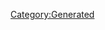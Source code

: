 {{Texts/Bank/BankData
}}

{{Texts/Bank/BankValue:
 | Key=saka_error0000
 | Value=エラーが発生しました。
}}
                    
{{Texts/Bank/BankValue:
 | Key=saka_error0001
 | Value=エラーが発生しました。<br/>しばらくしてから、もう一度お試しください。
}}
                    
{{Texts/Bank/BankValue:
 | Key=saka_error0002
 | Value=通信エラーが発生しました。<br/>インターネットへの接続や電波の状況を確認してください。
}}
                    
{{Texts/Bank/BankValue:
 | Key=saka_error0003
 | Value=通信エラーが発生しました。<br/>インターネットへの接続や電波の状況を確認して、<br/>もう一度お試しください。<br/>キャンセルした場合はタイトル画面に戻ります。
}}
                    
{{Texts/Bank/BankValue:
 | Key=saka_error0004
 | Value=ファイルがみつかりません。
}}
                    
{{Texts/Bank/BankValue:
 | Key=saka_error0005
 | Value=該当するお知らせがみつかりません。
}}
                    
{{Texts/Bank/BankValue:
 | Key=saka_error0006
 | Value=現在、購入いただくことはできません。
}}
                    
{{Texts/Bank/BankValue:
 | Key=saka_error0007
 | Value=これ以上購入できません。
}}
                    
{{Texts/Bank/BankValue:
 | Key=saka_error0008
 | Value=購入に失敗しました。
}}
                    
{{Texts/Bank/BankValue:
 | Key=saka_error0009
 | Value=このコードはすでに利用されています。
}}
                    
{{Texts/Bank/BankValue:
 | Key=saka_error0010
 | Value=このコードは利用できません。
}}
                    
{{Texts/Bank/BankValue:
 | Key=saka_error0011
 | Value=エラーが発生しました。<br/>アプリを再起動してください。
}}
                    
{{Texts/Bank/BankValue:
 | Key=saka_error0012
 | Value=使用できない言葉が含まれています。
}}
                    
{{Texts/Bank/BankValue:
 | Key=saka_error0013
 | Value=プレイヤーが見つかりませんでした。
}}
                    
{{Texts/Bank/BankValue:
 | Key=saka_error0014
 | Value=すでに受け取っています。
}}
                    
{{Texts/Bank/BankValue:
 | Key=saka_error0015
 | Value=受け取れませんでした。
}}
                    
{{Texts/Bank/BankValue:
 | Key=saka_error0016
 | Value=フレンドが見つかりませんでした。
}}
                    
{{Texts/Bank/BankValue:
 | Key=saka_error0017
 | Value=ブロックリストに登録されているためフレンド申請が拒否されました。
}}
                    
{{Texts/Bank/BankValue:
 | Key=saka_error0018
 | Value=フレンド申請ができませんでした。
}}
                    
{{Texts/Bank/BankValue:
 | Key=saka_error0019
 | Value=フレンドを拒否しているプレイヤーです。
}}
                    
{{Texts/Bank/BankValue:
 | Key=saka_error0020
 | Value=すでにフレンド申請をしています。
}}
                    
{{Texts/Bank/BankValue:
 | Key=saka_error0021
 | Value=相手のフレンド数が上限に達しています。
}}
                    
{{Texts/Bank/BankValue:
 | Key=saka_error0022
 | Value=フレンド数が上限に達しています。
}}
                    
{{Texts/Bank/BankValue:
 | Key=saka_error0023
 | Value=招待コードは利用できません。
}}
                    
{{Texts/Bank/BankValue:
 | Key=saka_error0024
 | Value=自分の招待コードは利用できません。
}}
                    
{{Texts/Bank/BankValue:
 | Key=saka_error0025
 | Value=すでに招待コードを利用しています。
}}
                    
{{Texts/Bank/BankValue:
 | Key=saka_error0026
 | Value=この招待コードは利用できません。
}}
                    
{{Texts/Bank/BankValue:
 | Key=saka_error0027
 | Value=このプレイヤーの招待コードは利用できません。
}}
                    
{{Texts/Bank/BankValue:
 | Key=saka_error0028
 | Value=メッセージがみつかりません。
}}
                    
{{Texts/Bank/BankValue:
 | Key=saka_error0029
 | Value=Facebook連携できません。
}}
                    
{{Texts/Bank/BankValue:
 | Key=saka_error0030
 | Value=Facebook連携の手続きに失敗しました。
}}
                    
{{Texts/Bank/BankValue:
 | Key=saka_error0031
 | Value=すでに終了したランキングです。
}}
                    
{{Texts/Bank/BankValue:
 | Key=saka_error0032
 | Value=ランキングがみつかりません。
}}
                    
{{Texts/Bank/BankValue:
 | Key=saka_error0033
 | Value=ランキングは開始されていません。
}}
                    
{{Texts/Bank/BankValue:
 | Key=saka_error0034
 | Value=現在集計中です。
}}
                    
{{Texts/Bank/BankValue:
 | Key=saka_error0035
 | Value=ランキングに参加していないか、ランキングの圏外です。
}}
                    
{{Texts/Bank/BankValue:
 | Key=saka_error0036
 | Value=ランキングが開催されていません。
}}
                    
{{Texts/Bank/BankValue:
 | Key=saka_error0037
 | Value=期間外のため受け取れませんでした。
}}
                    
{{Texts/Bank/BankValue:
 | Key=saka_error0038
 | Value=集計中です。
}}
                    
{{Texts/Bank/BankValue:
 | Key=saka_error0039
 | Value=この引き継ぎコードは利用できません。
}}
                    
{{Texts/Bank/BankValue:
 | Key=saka_error0040
 | Value=購入の手続きに失敗しました。
}}
                    
{{Texts/Bank/BankValue:
 | Key=saka_error0041
 | Value=購入に失敗しました。設定を確認してからもう一度お試しください。
}}
                    
{{Texts/Bank/BankValue:
 | Key=saka_error0042
 | Value=エラーが発生しました。ゲームを再起動してください。
}}
                    
{{Texts/Bank/BankValue:
 | Key=saka_error0043
 | Value=購入の情報が無効です。
}}
                    
{{Texts/Bank/BankValue:
 | Key=saka_error0044
 | Value=未定義
}}
                    
{{Texts/Bank/BankValue:
 | Key=saka_error0045
 | Value=購入できません。
}}
                    
{{Texts/Bank/BankValue:
 | Key=saka_error0046
 | Value=購入がキャンセルされました。
}}
                    
{{Texts/Bank/BankValue:
 | Key=saka_error0047
 | Value=プッシュ通知が利用できません。
}}
                    
{{Texts/Bank/BankValue:
 | Key=saka_error0048
 | Value=プッシュ通知が利用できません。<br/>プッシュ通知の設定を確認してから、もう一度お試しください。
}}
                    
{{Texts/Bank/BankValue:
 | Key=saka_error0049
 | Value=不正な入力です。
}}
                    
{{Texts/Bank/BankValue:
 | Key=saka_error0050
 | Value=新しいバージョンのアプリがストアで配信されています。<br/>アプリを更新するためにストアを開きます。
}}
                    
{{Texts/Bank/BankValue:
 | Key=saka_error0051
 | Value=すでにゲームの情報が存在します。
}}
                    
{{Texts/Bank/BankValue:
 | Key=saka_error0052
 | Value=引き継ぎが制限されています。
}}
                    
{{Texts/Bank/BankValue:
 | Key=saka_error0053
 | Value=ロックされています。しばらくしてから、もう一度お試しください。
}}
                    
{{Texts/Bank/BankValue:
 | Key=saka_error0054
 | Value=スレッドがみつかりません。
}}
                    
{{Texts/Bank/BankValue:
 | Key=saka_error0055
 | Value=コメントがみつかりません。
}}
                    
{{Texts/Bank/BankValue:
 | Key=saka_error0056
 | Value=権限がありません。
}}
                    
{{Texts/Bank/BankValue:
 | Key=saka_error0057
 | Value=これ以上投稿できません。
}}
                    
{{Texts/Bank/BankValue:
 | Key=saka_error0058
 | Value=現在、メンテナンス中です。
}}
                    
{{Texts/Bank/BankValue:
 | Key=saka_error0059
 | Value=現在このアカウントでは、<br/>ログインできません。<br/>お心当たりがない場合は<br/>お問い合わせまでお願いいたします。
}}
                    
{{Texts/Bank/BankValue:
 | Key=saka_error0060
 | Value=現在、このアカウントではご利用いただくことができません。
}}
                    
{{Texts/Bank/BankValue:
 | Key=saka_error0061
 | Value=受け取り可能なランキング報酬がありません。
}}
                    
{{Texts/Bank/BankValue:
 | Key=saka_error0062
 | Value=これ以上利用できません。
}}
                    
{{Texts/Bank/BankValue:
 | Key=saka_error0063
 | Value=購入できませんでした。
}}
                    
{{Texts/Bank/BankValue:
 | Key=saka_error0064
 | Value=購入が停止されています。
}}
                    
{{Texts/Bank/BankValue:
 | Key=saka_error0065
 | Value=誕生日を登録してください。
}}
                    
{{Texts/Bank/BankValue:
 | Key=saka_error0066
 | Value=ギルドに所属していない
}}
                    
{{Texts/Bank/BankValue:
 | Key=saka_error0067
 | Value=指定されたIDのギルドが存在しない
}}
                    
{{Texts/Bank/BankValue:
 | Key=saka_error0068
 | Value=ギルドメンバーが上限数に達しています。
}}
                    
{{Texts/Bank/BankValue:
 | Key=saka_error0069
 | Value=ご利用いただけません。
}}
                    
{{Texts/Bank/BankValue:
 | Key=saka_error0070
 | Value=サービス対象外の地域からのアクセスのためご利用いただけません。
}}
                    
{{Texts/Bank/BankValue:
 | Key=saka_error0071
 | Value=エラーが発生しました。
}}
                    
{{Texts/Bank/BankValue:
 | Key=saka_error0072
 | Value=エラーが発生しました。
}}
                    
{{Texts/Bank/BankValue:
 | Key=saka_error0073
 | Value=エラーが発生しました。
}}
                    
{{Texts/Bank/BankValue:
 | Key=saka_error0074
 | Value=エラーが発生しました。
}}
                    
{{Texts/Bank/BankValue:
 | Key=saka_error0075
 | Value=エラーが発生しました。
}}
                    
{{Texts/Bank/BankValue:
 | Key=saka_error0076
 | Value=エラーが発生しました。
}}
                    
{{Texts/Bank/BankValue:
 | Key=saka_error0077
 | Value=エラーが発生しました。
}}
                    
{{Texts/Bank/BankValue:
 | Key=saka_error0078
 | Value=エラーが発生しました。
}}
                    
{{Texts/Bank/BankValue:
 | Key=saka_error0079
 | Value=エラーが発生しました。
}}
                    
{{Texts/Bank/BankValue:
 | Key=saka_error0080
 | Value=エラーが発生しました。
}}
                    
{{Texts/Bank/BankValue:
 | Key=saka_error0081
 | Value=エラーが発生しました。
}}
                    
{{Texts/Bank/BankValue:
 | Key=saka_error0082
 | Value=これ以上ステップアップガチャをすることができません。
}}
                    
{{Texts/Bank/BankValue:
 | Key=saka_error0083
 | Value=Twitter連携の手続きに失敗しました。
}}
                    
{{Texts/Bank/BankValue:
 | Key=saka_error0084
 | Value=Twitter連携できません。
}}
                    
{{Texts/Bank/BankValue:
 | Key=saka_error0085
 | Value=LINE連携できません。
}}
                    
{{Texts/Bank/BankValue:
 | Key=saka_error0086
 | Value=LINE連携の手続きに失敗しました。
}}
                    
{{Texts/Bank/BankValue:
 | Key=saka_error0087
 | Value=LINE連携の手続きに失敗しました。
}}
                    
{{Texts/Bank/BankValue:
 | Key=saka_error0088
 | Value=イベントランキングBAN（仮）
}}
                    
{{Texts/Bank/BankValue:
 | Key=saka_error0089
 | Value=ゲストプレイヤーが存在しないか、終了フラグが設定されていないレイドボスが存在するため次のマルチバトルを開始できない状態です。
}}
                    
{{Texts/Bank/BankValue:
 | Key=saka_error0090
 | Value=%sとはすでに遭遇しています。
}}
                    
{{Texts/Bank/BankValue:
 | Key=saka_error0091
 | Value=%sと遭遇することはできまtせんでした。
}}
                    
{{Texts/Bank/BankValue:
 | Key=saka_error0092
 | Value=%sと遭遇可能な期間を過ぎています。
}}
                    
{{Texts/Bank/BankValue:
 | Key=saka_error0093
 | Value=%sの%sが低すぎます。
}}
                    
{{Texts/Bank/BankValue:
 | Key=saka_error0094
 | Value=プレイヤーのキャンセル、Google側サーバーの問題、Google APIの設定ミスなどによりサインインに失敗した
}}
                    
{{Texts/Bank/BankValue:
 | Key=saka_error0095
 | Value=GameCenterアカウント情報の検証でエラーが発生した
}}
                    
{{Texts/Bank/BankValue:
 | Key=saka_error0096
 | Value=他のGameCenterアカウントで連携済み
}}
                    
{{Texts/Bank/BankValue:
 | Key=saka_error0097
 | Value=GameCenterアカウントが現在のプレイヤー以外のプレイヤーと紐付いている
}}
                    
{{Texts/Bank/BankValue:
 | Key=saka_error0098
 | Value=端末のGameCenter機能が無効化されている
}}
                    
{{Texts/Bank/BankValue:
 | Key=saka_error0099
 | Value=GameCenter機能でシステムエラーが発生した
}}
                    
{{Texts/Bank/BankValue:
 | Key=saka_error0100
 | Value=プレイヤーがGameCenter連携をしていない
}}
                    
{{Texts/Bank/BankValue:
 | Key=saka_error0101
 | Value=JWT ID Tokenのverifyに失敗した
}}
                    
{{Texts/Bank/BankValue:
 | Key=saka_error0102
 | Value=チケット数が不足している
}}
                    
{{Texts/Bank/BankValue:
 | Key=saka_error0103
 | Value=該当するプレイヤーデータが存在しない
}}
                    
{{Texts/Bank/BankValue:
 | Key=saka_error0104
 | Value=GMTool上でCrow専用設定が設定されていない
}}
                    
{{Texts/Bank/BankValue:
 | Key=saka_error0105
 | Value=現在のプレイヤーに指定されたUDKEY,GDKEYと異なるUDKEY,GDKEYが紐付けられている
}}
                    
{{Texts/Bank/BankValue:
 | Key=saka_error0106
 | Value=既に他のプレイヤーに指定されたUDKEY,GDKEYが紐付けられている
}}
                    
{{Texts/Bank/BankValue:
 | Key=saka_error0107
 | Value=iOS,Androidの最低動作バージョンが設定されていない
}}
                    
{{Texts/Bank/BankValue:
 | Key=saka_error0108
 | Value=CrowのAPIサーバーからエラーが返された
}}
                    
{{Texts/Bank/BankValue:
 | Key=saka_error0109
 | Value=指定されたUDKEYが不正である
}}
                    
{{Texts/Bank/BankValue:
 | Key=saka_error0110
 | Value=指定されたGDKEYが不正である
}}
                    
{{Texts/Bank/BankValue:
 | Key=saka_error0111
 | Value=お使いのiOSはSign in with Appleに未対応です。<br/>iOS13以上にアップデートしてお試しください。
}}
                    
{{Texts/Bank/BankValue:
 | Key=saka_error0112
 | Value=Apple IDの検証でエラーが発生しました。
}}
                    
{{Texts/Bank/BankValue:
 | Key=saka_error0113
 | Value=他のApple IDで連携済みです。
}}
                    
{{Texts/Bank/BankValue:
 | Key=saka_error0114
 | Value=Apple IDが他のプレイヤーに連携されています。
}}
                    
{{Texts/Bank/BankValue:
 | Key=saka_error0115
 | Value=Sign in with Appleでシステムエラーが発生しました。
}}
                    
{{Texts/Bank/BankValue:
 | Key=saka_error0116
 | Value=Sign in with AppleによるApple IDとの連携を行っていません。
}}
                    
{{Texts/Bank/BankValue:
 | Key=saka_error0117
 | Value=指定したユニークキーの複数仮想通貨ステップアップガチャが存在しない
}}
                    
{{Texts/Bank/BankValue:
 | Key=saka_error0118
 | Value=指定した仮想通貨IDの仮想通貨が存在しない
}}
                    
{{Texts/Bank/BankValue:
 | Key=saka_error0119
 | Value=複数仮想通貨ステップアップガチャの総実行回数が上限に達している
}}
                    
{{Texts/Bank/BankValue:
 | Key=saka_error0120
 | Value=指定された仮想通貨IDがユニークで30件を超えている
}}
                    
{{Texts/Bank/BankValue:
 | Key=saka_error0121
 | Value=指定したユニークキーが30件を超えている
}}
                    
{{Texts/Bank/BankValue:
 | Key=saka_error0122
 | Value=指定したユニークキーのデイリーアチーブメントが存在しない
}}
                    
{{Texts/Bank/BankValue:
 | Key=saka_error0123
 | Value=受取回数が受取上限回数を超えるデイリーアチーブメントが指定された
}}
                    
{{Texts/Bank/BankValue:
 | Key=saka_error0124
 | Value=割り込み可能なレイドボスが存在しなかった。
}}
                    
{{Texts/Bank/BankValue:
 | Key=saka_error0125
 | Value=指定された商品IDがユニークで30件を超えている
}}
                    
{{Texts/Bank/BankValue:
 | Key=saka_error0126
 | Value=保留中の取引が発生した、支払いはまだ完了していない
}}
                    
{{Texts/Bank/BankValue:
 | Key=saka_error0127
 | Value=保留中の取引があり、支払いはまだ完了していない
}}
                    
{{Texts/Bank/BankValue:
 | Key=saka_error0128
 | Value=不正な商品ID(ID重複)が指定された
}}
                    
{{Texts/Bank/BankValue:
 | Key=update_error0000
 | Value=データは最新状態です。
}}
                    
{{Texts/Bank/BankValue:
 | Key=update_error0001
 | Value=新しいデータが見つかりました。<br/>タイトル画面に戻ります。
}}
                    
{{Texts/Bank/BankValue:
 | Key=update_error0002
 | Value=新しいダウンロードデータが見つかりました。<br/>タイトル画面に戻ります。
}}
                    
{{Texts/Bank/BankValue:
 | Key=game_popup_pause_title
 | Value=一時停止中
}}
                    
{{Texts/Bank/BankValue:
 | Key=game_popup_pause_text
 | Value=楽曲名<br/>{0}<br/><br/>難易度<br/>{1}
}}
                    
{{Texts/Bank/BankValue:
 | Key=game_popup_continue_title
 | Value=コンティニュー確認
}}
                    
{{Texts/Bank/BankValue:
 | Key=game_popup_continue_text
 | Value=歌晶石を{0}個消費することで<br/>コンティニューします。<br/><br/><color=#C8087E>歌晶石　{1}→{2}</color>
}}
                    
{{Texts/Bank/BankValue:
 | Key=game_popup_continue_text_01
 | Value=コンティニューしますか？
}}
                    
{{Texts/Bank/BankValue:
 | Key=game_popup_continue_shotage_text
 | Value=コンティニューをするには歌晶石が不足しています。<br/>歌晶石を購入しますか？
}}
                    
{{Texts/Bank/BankValue:
 | Key=game_popup_continue_story_text
 | Value=コンティニューしますか？<br/><color=#C8087E>※歌晶石は消費されません。</color>
}}
                    
{{Texts/Bank/BankValue:
 | Key=game_popup_retire_title
 | Value=リタイア確認
}}
                    
{{Texts/Bank/BankValue:
 | Key=game_popup_retire_text
 | Value=リタイアすると報酬を獲得することができません。<br/><br/>よろしいですか？
}}
                    
{{Texts/Bank/BankValue:
 | Key=game_popup_retire_text_battle
 | Value=リタイアすると報酬を獲得することができません。<br/>よろしいですか？<br/><br/><color=#8e0529>※EXバトルの場合、EXゲージがリセットされます。</color>
}}
                    
{{Texts/Bank/BankValue:
 | Key=game_popup_retire_text_godiva
 | Value=リタイアすると報酬を獲得することができません。<br/>よろしいですか？<br/><br/><color=#8e0529>※スペシャルライブの場合<br/>ライブボーナスは消失します。</color>
}}
                    
{{Texts/Bank/BankValue:
 | Key=game_popup_retire_story_text
 | Value=リタイアしますか？
}}
                    
{{Texts/Bank/BankValue:
 | Key=game_popup_skip_title
 | Value=スキップ確認
}}
                    
{{Texts/Bank/BankValue:
 | Key=game_popup_skip_story_text
 | Value=スキップしますか？
}}
                    
{{Texts/Bank/BankValue:
 | Key=game_tutorial_skip_title
 | Value=スキップ確認
}}
                    
{{Texts/Bank/BankValue:
 | Key=game_tutorial_skip_text
 | Value=ライブをスキップして<br/>次に進みますか？
}}
                    
{{Texts/Bank/BankValue:
 | Key=mlv_unlock_00
 | Value={0}の歌姫Lvを{1}にする
}}
                    
{{Texts/Bank/BankValue:
 | Key=mlv_unlock_01
 | Value={0}で<br/>{1}の歌姫熟練度を{2}にする
}}
                    
{{Texts/Bank/BankValue:
 | Key=popup_inh_title_000
 | Value=SNS連携設定
}}
                    
{{Texts/Bank/BankValue:
 | Key=popup_inh_sns_000
 | Value=各種アカウントと連携することで<br/>プレイデータの保存ができます。
}}
                    
{{Texts/Bank/BankValue:
 | Key=popup_inh_sns_001
 | Value=※アプリと連携していない場合はアプリを削除するとプレイデータが消失します。
}}
                    
{{Texts/Bank/BankValue:
 | Key=popup_inh_sns_002
 | Value=次から表示しない
}}
                    
{{Texts/Bank/BankValue:
 | Key=popup_inh_sns_003
 | Value=30日後に再表示されます。
}}
                    
{{Texts/Bank/BankValue:
 | Key=popup_inh_title_001
 | Value=パスワード入力
}}
                    
{{Texts/Bank/BankValue:
 | Key=popup_inh_pass_000
 | Value=プレイヤーIDとパスワードを入力することで、<br/>他の端末で遊んでいたプレイデータを<br/>引き継ぐことができます。
}}
                    
{{Texts/Bank/BankValue:
 | Key=popup_inh_pass_001
 | Value=パスワード
}}
                    
{{Texts/Bank/BankValue:
 | Key=popup_inh_title_002
 | Value=機種変更の手順
}}
                    
{{Texts/Bank/BankValue:
 | Key=popup_inh_title_003
 | Value=パスワード発行
}}
                    
{{Texts/Bank/BankValue:
 | Key=popup_inh_pass_002
 | Value=データ移行のパスワードを発行します。<br/>パスワードは大切に保管し、<br/>第三者に伝えたり、公開したりしないでください。<br/><br/><color=#c8087e>※パスワードの有効期間は発行から１週間となります。<br/>移行が完了したパスワードは無効となります。</color><br/>
}}
                    
{{Texts/Bank/BankValue:
 | Key=popup_inh_pass_003
 | Value=タイトル（メニュー）→引き継ぎ→データを移行するにて、<br/>下記のプレイヤーIDとパスワードを入力することで、<br/>プレイデータの引き継ぎが行えます。
}}
                    
{{Texts/Bank/BankValue:
 | Key=popup_inh_pass_004
 | Value=プレイヤーID
}}
                    
{{Texts/Bank/BankValue:
 | Key=popup_inh_title_004
 | Value=引き継ぎ完了
}}
                    
{{Texts/Bank/BankValue:
 | Key=popup_inh_pass_success
 | Value=データの引き継ぎが完了しました。<br/>タイトル画面に戻ります。
}}
                    
{{Texts/Bank/BankValue:
 | Key=popup_inh_title_005
 | Value=引き継ぎ失敗
}}
                    
{{Texts/Bank/BankValue:
 | Key=popup_inh_pass_success_no
 | Value=プレイヤーIDまたはパスワードが間違っています。
}}
                    
{{Texts/Bank/BankValue:
 | Key=popup_inh_pass_timeover
 | Value=パスワードが有効期限を過ぎたため無効となりました。
}}
                    
{{Texts/Bank/BankValue:
 | Key=popup_inh_pass_countover
 | Value=30日間内に3回以上引き継ぎを行えません。
}}
                    
{{Texts/Bank/BankValue:
 | Key=popup_inh_title_006
 | Value=プレイデータがありません
}}
                    
{{Texts/Bank/BankValue:
 | Key=popup_inh_nodata
 | Value=プレイデータがないため<br/>パスワードが発行できません。
}}
                    
{{Texts/Bank/BankValue:
 | Key=popup_inh_procedure
 | Value=引き継ぎ手順<br/><br/>データを引き継ぎする場合は、以下の手順でお願いします。<br/><br/>1、現在の端末で「データ引き継ぎ」にある<br/>　　「パスワード発行」でパスワードを発行するか、<br/>　　「SNS連携」でいずれかのSNSと連携を行ってください。<br/><br/>2、新規端末で「データ引き継ぎ」にある「データを移行する」から<br/>　　「パスワード入力」で旧端末で発行したパスワードを入力するか、<br/>　　「データを移行する」から旧端末で連携したSNSと連携を行ってください。<br/><br/><br/>◆注意事項（必読）<br/><br/>旧端末で発行されたパスワードの有効期間は1週間です。<br/>期限を過ぎたパスワードは使用できません。<br/>再度旧端末でパスワードを発行してください。<br/>パスワードは発行ボタンを押すたびに更新されます。<br/><br/>パスワードはデータを引き継ぐための大切な情報です。<br/>メモやスクリーンショットなどで必ずお控えください。<br/>また第三者へ教えたり、公開などすると<br/>データの引き継ぎができなくなる可能性があります。<br/>絶対に開示しないようご注意ください。<br/><br/>データ引き継ぎが完了すると<br/>旧端末ではプレイができなくなります。<br/><br/>データ引き継ぎを行わずにアプリを削除した場合、<br/>これまでプレイしたデータは失われます。<br/>アプリを削除する際は十分にお気をつけくださいますよう、<br/>お願いいたします。
}}
                    
{{Texts/Bank/BankValue:
 | Key=popup_inh_desc001
 | Value=プレイヤーIDを入力してください
}}
                    
{{Texts/Bank/BankValue:
 | Key=popup_inh_desc002
 | Value=パスワードを入力してください
}}
                    
{{Texts/Bank/BankValue:
 | Key=popup_twitter_title
 | Value=Twitter連携
}}
                    
{{Texts/Bank/BankValue:
 | Key=popup_facebook_title
 | Value=Facebook連携
}}
                    
{{Texts/Bank/BankValue:
 | Key=popup_line_title
 | Value=LINE連携
}}
                    
{{Texts/Bank/BankValue:
 | Key=popup_apple_title
 | Value=Apple ID連携
}}
                    
{{Texts/Bank/BankValue:
 | Key=popup_twitter_success
 | Value=Twitter連携を行いました。<br/>他の端末でプレイする場合は引き継ぎを行ってください。<br/><br/><color=#c8087e>※Twitter側から歌マクロスとの「アプリ連携」を<br/>解除した場合、歌マクロスアプリ上の表示に<br/>即座に反映されないことがあります。<br/>15分以上、待ってからご確認ください。</color>
}}
                    
{{Texts/Bank/BankValue:
 | Key=popup_facebook_success
 | Value=Facebook連携を行いました。<br/>他の端末でプレイする場合は引き継ぎを行ってください。
}}
                    
{{Texts/Bank/BankValue:
 | Key=popup_line_success
 | Value=LINE連携を行いました。<br/>他の端末でプレイする場合は引き継ぎを行ってください。
}}
                    
{{Texts/Bank/BankValue:
 | Key=popup_apple_success
 | Value=Apple ID連携を行いました。<br/>他の端末でプレイする場合は引き継ぎを行ってください。
}}
                    
{{Texts/Bank/BankValue:
 | Key=popup_twitter_success_no
 | Value=Twitterとの連携に失敗しました。
}}
                    
{{Texts/Bank/BankValue:
 | Key=popup_facebook_success_no
 | Value=Facebookとの連携に失敗しました。
}}
                    
{{Texts/Bank/BankValue:
 | Key=popup_line_success_no
 | Value=LINEとの連携に失敗しました。
}}
                    
{{Texts/Bank/BankValue:
 | Key=popup_apple_success_no
 | Value=Apple IDとの連携に失敗しました。
}}
                    
{{Texts/Bank/BankValue:
 | Key=popup_apple_cancel
 | Value=Apple IDとの連携がキャンセルされました。
}}
                    
{{Texts/Bank/BankValue:
 | Key=popup_window_inh_title
 | Value=データ引き継ぎ
}}
                    
{{Texts/Bank/BankValue:
 | Key=unlock_episode_reward
 | Value=エピソード解放 {0} 達成！
}}
                    
{{Texts/Bank/BankValue:
 | Key=popup_support_title
 | Value=サポート
}}
                    
{{Texts/Bank/BankValue:
 | Key=popup_maintenance_title
 | Value=メンテナンス
}}
                    
{{Texts/Bank/BankValue:
 | Key=popup_ban_title
 | Value=警告
}}
                    
{{Texts/Bank/BankValue:
 | Key=popup_app_update_title
 | Value=アプリアップデート
}}
                    
{{Texts/Bank/BankValue:
 | Key=popup_app_update_an
 | Value=新しいアプリバージョンがあります。<br/>Google Play ストアにて<br/>アップデートを行ってください。<br/>更新に失敗する場合は、端末を再起動してください。
}}
                    
{{Texts/Bank/BankValue:
 | Key=popup_app_update_ios
 | Value=新しいアプリバージョンがあります。<br/>App Storeにて<br/>アップデートを行ってください。<br/>更新に失敗する場合は、端末を再起動してください。
}}
                    
{{Texts/Bank/BankValue:
 | Key=cache_clear_00
 | Value=ゲームデータを削除して、データの修復を行います。<br/>ゲームがうまく起動しない場合などにお試しください。<br/>データ修復を行いますか？<br/><br/><color=#c8087e>※プレイデータは削除されません。</color>
}}
                    
{{Texts/Bank/BankValue:
 | Key=cache_clear_01
 | Value=データ修復が完了しました。
}}
                    
{{Texts/Bank/BankValue:
 | Key=cache_clear_02
 | Value=データ修復
}}
                    
{{Texts/Bank/BankValue:
 | Key=cache_clear_03
 | Value=データ修復完了
}}
                    
{{Texts/Bank/BankValue:
 | Key=cache_clear_04
 | Value=データ修復が完了しました。<br/>タイトル画面に戻ります。
}}
                    
{{Texts/Bank/BankValue:
 | Key=cache_clear_05
 | Value=データ修復後、タイトル画面で<br/>ゲームデータを再ダウンロードします。<br/><br/><color=#c8087e>※ダウンロードに時間がかかる場合がございますので、<br/>Wi-Fi環境を推奨いたします。また、ダウンロード中は<br/>ゲームをプレイしていただくことができません。<br/>※ストレージの残り容量によっては、<br/>ゲームプレイを再開できない可能性があります。</color>
}}
                    
{{Texts/Bank/BankValue:
 | Key=popup_purchase_recover_title
 | Value=購入処理の実行
}}
                    
{{Texts/Bank/BankValue:
 | Key=popup_purchase_recover
 | Value=月間パスの有効期間の自動更新、<br/>または通信の切断などで中断された購入処理があります。<br/>OK をタップして処理を完了させてください。<br/>この処理で追加の購入が発生することはありません。
}}
                    
{{Texts/Bank/BankValue:
 | Key=popup_purchase_recover_done_title
 | Value=購入処理成功
}}
                    
{{Texts/Bank/BankValue:
 | Key=popup_purchase_recover_done
 | Value=購入処理を完了させました。
}}
                    
{{Texts/Bank/BankValue:
 | Key=popup_purchase_recover_none
 | Value=中断されている購入処理は見つかりませんでした。
}}
                    
{{Texts/Bank/BankValue:
 | Key=popup_purchase_recover_fail_title
 | Value=購入処理失敗
}}
                    
{{Texts/Bank/BankValue:
 | Key=popup_purchase_recover_fail
 | Value=購入処理が失敗しました。
}}
                    
{{Texts/Bank/BankValue:
 | Key=popup_purchase_recover_manual
 | Value=通信の切断等で中断された購入処理を<br/>完了することができます。<br/>この処理で追加の購入が発生することはありません。<br/><br/>購入処理の完了を実行しますか？
}}
                    
{{Texts/Bank/BankValue:
 | Key=popup_purchase_recover_store_server_error_an
 | Value=エラーが発生しました。<br/><br/>エラーコード：88
}}
                    
{{Texts/Bank/BankValue:
 | Key=pp_mail_subject
 | Value=[歌マクロス]引き継ぎ用パスワード
}}
                    
{{Texts/Bank/BankValue:
 | Key=pp_mail_body
 | Value=プレイヤーID：{0}<br/>パスワード：{1}<br/>有効期限： {2}<br/>
}}
                    
{{Texts/Bank/BankValue:
 | Key=popup_inh_migration_desc
 | Value=プレイデータの移行方法を選んでください
}}
                    
{{Texts/Bank/BankValue:
 | Key=popup_inh_migration_title
 | Value=データ移行
}}
                    
{{Texts/Bank/BankValue:
 | Key=popup_title_amount_over
 | Value=購入上限
}}
                    
{{Texts/Bank/BankValue:
 | Key=popup_text_amount_over_15
 | Value=ご登録年齢が{0}歳以下のお客様<br/><br/>有料コンテンツのご購入は<br/>月額{1}円までとなっております。
}}
                    
{{Texts/Bank/BankValue:
 | Key=popup_text_amount_over_1617
 | Value=ご登録年齢が{0}歳以上{1}歳以下のお客様<br/><br/>有料コンテンツのご購入は<br/>月額{2}円までとなっております。
}}
                    
{{Texts/Bank/BankValue:
 | Key=profile_diva001_age
 | Value=14歳
}}
                    
{{Texts/Bank/BankValue:
 | Key=profile_diva001_birthday
 | Value=11月3日
}}
                    
{{Texts/Bank/BankValue:
 | Key=profile_diva001_birthplace
 | Value=惑星ウィンダミア
}}
                    
{{Texts/Bank/BankValue:
 | Key=profile_diva001_favorite
 | Value=歌うこと、リンゴ
}}
                    
{{Texts/Bank/BankValue:
 | Key=profile_diva001_description
 | Value=戦術音楽ユニット「ワルキューレ」に憧れて故郷を飛び出してきた女の子。天真爛漫な性格で歌が大好き、しかしダンスは苦手。気持ちが昂ると頭の「ルン」が光り輝く。独特の訛りで話し、「ごりごり」が口癖。
}}
                    
{{Texts/Bank/BankValue:
 | Key=profile_diva002_age
 | Value=？歳
}}
                    
{{Texts/Bank/BankValue:
 | Key=profile_diva002_birthday
 | Value=8月17日
}}
                    
{{Texts/Bank/BankValue:
 | Key=profile_diva002_birthplace
 | Value=不明
}}
                    
{{Texts/Bank/BankValue:
 | Key=profile_diva002_favorite
 | Value=銀河中に歌を響かせること
}}
                    
{{Texts/Bank/BankValue:
 | Key=profile_diva002_description
 | Value=戦術音楽ユニット「ワルキューレ」のエースボーカル。素性や経歴の一切が謎に包まれているミステリアスな存在。歌に対して強いこだわりを見せ、どのような危機に襲われても決して歌うことを諦めない。
}}
                    
{{Texts/Bank/BankValue:
 | Key=profile_diva003_age
 | Value=22歳
}}
                    
{{Texts/Bank/BankValue:
 | Key=profile_diva003_birthday
 | Value=6月8日
}}
                    
{{Texts/Bank/BankValue:
 | Key=profile_diva003_birthplace
 | Value=惑星ディバイド
}}
                    
{{Texts/Bank/BankValue:
 | Key=profile_diva003_favorite
 | Value=魚介の珍味
}}
                    
{{Texts/Bank/BankValue:
 | Key=profile_diva003_description
 | Value=戦術音楽ユニット「ワルキューレ」のリーダー。スケジュール管理をはじめ、チームのマネジメントもこなすしっかり者。ワルキューレに加入する前は、ソロでアイドル活動を行っていた。
}}
                    
{{Texts/Bank/BankValue:
 | Key=profile_diva004_age
 | Value=18歳
}}
                    
{{Texts/Bank/BankValue:
 | Key=profile_diva004_birthday
 | Value=4月19日
}}
                    
{{Texts/Bank/BankValue:
 | Key=profile_diva004_birthplace
 | Value=不明
}}
                    
{{Texts/Bank/BankValue:
 | Key=profile_diva004_favorite
 | Value=メカ、ファンシーなもの
}}
                    
{{Texts/Bank/BankValue:
 | Key=profile_diva004_description
 | Value=戦術音楽ユニット「ワルキューレ」のメンバー。代々メカニックという家系の生まれで、自身もまた一流の腕を持つメカニックである。仲間やメカにあだ名をつける癖がある。レイナとは姉妹のように仲が良い。
}}
                    
{{Texts/Bank/BankValue:
 | Key=profile_diva005_age
 | Value=15歳
}}
                    
{{Texts/Bank/BankValue:
 | Key=profile_diva005_birthday
 | Value=7月23日
}}
                    
{{Texts/Bank/BankValue:
 | Key=profile_diva005_birthplace
 | Value=不明
}}
                    
{{Texts/Bank/BankValue:
 | Key=profile_diva005_favorite
 | Value=ゲテモノ、マイナーなもの
}}
                    
{{Texts/Bank/BankValue:
 | Key=profile_diva005_description
 | Value=戦術音楽ユニット「ワルキューレ」のメンバー。毒舌家で、あまり感情を表に出さない。凄腕のハッカーでもあり、電子技術者としても活躍している。マキナとはひとつ屋根の下で暮らすほどの仲である。
}}
                    
{{Texts/Bank/BankValue:
 | Key=profile_diva006_age
 | Value=15歳
}}
                    
{{Texts/Bank/BankValue:
 | Key=profile_diva006_birthday
 | Value=4月29日
}}
                    
{{Texts/Bank/BankValue:
 | Key=profile_diva006_birthplace
 | Value=第117次調査船団
}}
                    
{{Texts/Bank/BankValue:
 | Key=profile_diva006_favorite
 | Value=歌うこと、料理、音楽鑑賞
}}
                    
{{Texts/Bank/BankValue:
 | Key=profile_diva006_description
 | Value=ふとしたきっかけからデビューし、たちまち人気アイドルとなった「超時空シンデレラ」。心優しく一生懸命な性格。子供のころから歌うことが大好きで、シェリルに対して憧れの念を抱いている。
}}
                    
{{Texts/Bank/BankValue:
 | Key=profile_diva007_age
 | Value=公称17歳
}}
                    
{{Texts/Bank/BankValue:
 | Key=profile_diva007_birthday
 | Value=11月23日
}}
                    
{{Texts/Bank/BankValue:
 | Key=profile_diva007_birthplace
 | Value=マクロス・ギャラクシー船団
}}
                    
{{Texts/Bank/BankValue:
 | Key=profile_diva007_favorite
 | Value=ヨガ、スポーツジム通い
}}
                    
{{Texts/Bank/BankValue:
 | Key=profile_diva007_description
 | Value=「この銀河に暮らしてシェリルの歌を聴かない日はない」と称されるトップシンガー。通称「銀河の妖精」。プロである自分に誇りを持っており、一流であり続けるための努力を惜しまない。
}}
                    
{{Texts/Bank/BankValue:
 | Key=profile_diva008_age
 | Value=14歳
}}
                    
{{Texts/Bank/BankValue:
 | Key=profile_diva008_birthday
 | Value=2月2日
}}
                    
{{Texts/Bank/BankValue:
 | Key=profile_diva008_birthplace
 | Value=宇宙空母レッドムーン
}}
                    
{{Texts/Bank/BankValue:
 | Key=profile_diva008_favorite
 | Value=銀河ドライブ、カツ丼、ピザ
}}
                    
{{Texts/Bank/BankValue:
 | Key=profile_diva008_description
 | Value=ロックバンド「Fire Bomber」のボーカル ／ベース担当。七人姉妹の末娘。物怖じしない真っ直ぐな性格で、子ども扱いされることを嫌う。ボーカリストとしてもパイロットとしても、バサラに劣らない実力を持つ。
}}
                    
{{Texts/Bank/BankValue:
 | Key=profile_diva009_age
 | Value=21歳
}}
                    
{{Texts/Bank/BankValue:
 | Key=profile_diva009_birthday
 | Value=8月15日
}}
                    
{{Texts/Bank/BankValue:
 | Key=profile_diva009_birthplace
 | Value=不明
}}
                    
{{Texts/Bank/BankValue:
 | Key=profile_diva009_favorite
 | Value=オレの歌を聞かせること
}}
                    
{{Texts/Bank/BankValue:
 | Key=profile_diva009_description
 | Value=ロックバンド「Fire Bomber」のボーカル ／ギター担当。何よりも歌うことが好きで、争い事を好まない。口癖は「俺の歌を聞けぇ！」。どんなことでも、歌があれば理解し合えると考えている。
}}
                    
{{Texts/Bank/BankValue:
 | Key=profile_diva010_age
 | Value=15歳
}}
                    
{{Texts/Bank/BankValue:
 | Key=profile_diva010_birthday
 | Value=10月10日
}}
                    
{{Texts/Bank/BankValue:
 | Key=profile_diva010_birthplace
 | Value=地球
}}
                    
{{Texts/Bank/BankValue:
 | Key=profile_diva010_favorite
 | Value=紅茶、娘々ラーメン
}}
                    
{{Texts/Bank/BankValue:
 | Key=profile_diva010_description
 | Value=後世にも語り継がれる伝説のアイドル。明るく屈託のない性格だが、少しわがままな一面もある。彼女の魅力と歌は、人類と戦争状態にあったゼントラーディさえも魅了し、彼らに文化を取り戻させるきっかけとなった。
}}
                    
{{Texts/Bank/BankValue:
 | Key=popup_title_neterror
 | Value=通信エラー
}}
                    
{{Texts/Bank/BankValue:
 | Key=popup_title_dateline
 | Value=日付変更
}}
                    
{{Texts/Bank/BankValue:
 | Key=popup_datetile
 | Value=日付けが変わりました。
}}
                    
{{Texts/Bank/BankValue:
 | Key=popup_title_data
 | Value=データ更新
}}
                    
{{Texts/Bank/BankValue:
 | Key=popup_title_data_error
 | Value=サーバーデータエラー
}}
                    
{{Texts/Bank/BankValue:
 | Key=popup_data_error
 | Value=サーバーから取得したデータに異常があります。<br/>タイトル画面に戻ります。
}}
                    
{{Texts/Bank/BankValue:
 | Key=popup_title_app_error
 | Value=アプリケーションエラー
}}
                    
{{Texts/Bank/BankValue:
 | Key=popup_app_error
 | Value=アプリケーションに異常があります。
}}
                    
{{Texts/Bank/BankValue:
 | Key=popup_app_error_stop
 | Value=アプリケーションに異常があります。<br/>ゲームを正常に起動する事ができません。
}}
                    
{{Texts/Bank/BankValue:
 | Key=notify_comback_title
 | Value=メッセージ
}}
                    
{{Texts/Bank/BankValue:
 | Key=notify_comback_01
 | Value=あなたのこと、待ってるかんね！
}}
                    
{{Texts/Bank/BankValue:
 | Key=notify_comback_02
 | Value=そろそろ私の歌が恋しくなったんじゃない？
}}
                    
{{Texts/Bank/BankValue:
 | Key=notify_comback_03
 | Value=あなたがいないと、なんだか退屈ね
}}
                    
{{Texts/Bank/BankValue:
 | Key=notify_comback_04
 | Value=待ってるから、会いに来てね～！
}}
                    
{{Texts/Bank/BankValue:
 | Key=notify_comback_05
 | Value=会えないと、胸がチクチク…
}}
                    
{{Texts/Bank/BankValue:
 | Key=notify_comback_06
 | Value=久しぶりに君とお話したいな！
}}
                    
{{Texts/Bank/BankValue:
 | Key=notify_comback_07
 | Value=会いに来なさい、待ってるわ
}}
                    
{{Texts/Bank/BankValue:
 | Key=notify_comback_08
 | Value=そろそろライブよ！早く来てよね！
}}
                    
{{Texts/Bank/BankValue:
 | Key=notify_comback_09
 | Value=俺の歌、早く聞きに来いよ！
}}
                    
{{Texts/Bank/BankValue:
 | Key=notify_comback_10
 | Value=ねえ、久しぶりに会えない？
}}
                    
{{Texts/Bank/BankValue:
 | Key=popup_ngword_error_title
 | Value=登録エラー
}}
                    
{{Texts/Bank/BankValue:
 | Key=popup_ngword_error_message
 | Value=使用できない言葉が含まれています。<br/>内容の変更をお願いいたします。
}}
                    
{{Texts/Bank/BankValue:
 | Key=popup_kiyaku_title
 | Value=規約のご確認
}}
                    
{{Texts/Bank/BankValue:
 | Key=popup_kiyaku_001
 | Value=利用規約に同意しますか？
}}
                    
{{Texts/Bank/BankValue:
 | Key=popup_kiyaku_002
 | Value=歌マクロス スマホDeカルチャーをご利用いただくには、<br/>利用規約に同意いただく必要があります。
}}
                    
{{Texts/Bank/BankValue:
 | Key=popup_not_play_title
 | Value=プレイ不可
}}
                    
{{Texts/Bank/BankValue:
 | Key=popup_not_play_001
 | Value=歌マクロス スマホDeカルチャーをプレイするには<br/>「利用規約」に同意する必要があります。
}}
                    
{{Texts/Bank/BankValue:
 | Key=attention
 | Value=■ご注意■<br/>未成年者のご利用は、必ず保護者の方の同意が必要です。
}}
                    
{{Texts/Bank/BankValue:
 | Key=popup_friend_limit_title
 | Value=フレンド上限
}}
                    
{{Texts/Bank/BankValue:
 | Key=popup_friend_limit_01
 | Value=フレンド数が上限に達しています。
}}
                    
{{Texts/Bank/BankValue:
 | Key=popup_friend_limit_02
 | Value={0} さんの<br/>フレンド数が上限に達しています。
}}
                    
{{Texts/Bank/BankValue:
 | Key=popup_already_send_title
 | Value=フレンド申請済み
}}
                    
{{Texts/Bank/BankValue:
 | Key=popup_already_send_01
 | Value={0} さんに<br/>すでにフレンド申請しています。
}}
                    
{{Texts/Bank/BankValue:
 | Key=popup_accept_fail_title
 | Value=承認失敗
}}
                    
{{Texts/Bank/BankValue:
 | Key=popup_accept_fail_01
 | Value=フレンド承認に失敗しました。
}}
                    
{{Texts/Bank/BankValue:
 | Key=popup_already_friend_title
 | Value=フレンド確認
}}
                    
{{Texts/Bank/BankValue:
 | Key=popup_already_friend_01
 | Value=すでにフレンドになっています。
}}
                    
{{Texts/Bank/BankValue:
 | Key=popup_delete_request_fail_tilte
 | Value=フレンド申請取り消し失敗
}}
                    
{{Texts/Bank/BankValue:
 | Key=popup_delete_request_fail_01
 | Value=すでに申請が承認されているか<br/>拒否されているため<br/>申請の取り消しができませんでした。
}}
                    
{{Texts/Bank/BankValue:
 | Key=popup_present_expire_title
 | Value=受取失敗
}}
                    
{{Texts/Bank/BankValue:
 | Key=popup_present_expire_01
 | Value=受け取ろうとしたアイテムの<br/>受け取り期限が切れています。<br/><br/>タイトル画面に戻ります。<br/>
}}
                    
{{Texts/Bank/BankValue:
 | Key=popup_present_expire_02
 | Value=受け取ろうとしたアイテムに<br/>受け取り期限が切れているものがありました。<br/><br/>タイトル画面に戻ります。<br/>
}}
                    
{{Texts/Bank/BankValue:
 | Key=popup_purchase_limit_title
 | Value=購入上限
}}
                    
{{Texts/Bank/BankValue:
 | Key=popup_purchase_limit_01
 | Value=有償歌晶石は9999個を超えて<br/>購入することはできません。
}}
                    
{{Texts/Bank/BankValue:
 | Key=popup_purchase_expire_title
 | Value=購入失敗
}}
                    
{{Texts/Bank/BankValue:
 | Key=popup_purchase_expire_01
 | Value=販売期間が終了しました。<br/>購入いただくことができません。<br/>
}}
                    
{{Texts/Bank/BankValue:
 | Key=popup_gacha_expire_01
 | Value=現在、このガチャを引くことはできません。<br/>タイトル画面に戻ります。
}}
                    
{{Texts/Bank/BankValue:
 | Key=popup_internal_client_error_title
 | Value=クライアントエラー
}}
                    
{{Texts/Bank/BankValue:
 | Key=popup_internal_client_error_01
 | Value=エラーが発生しました。<br/>ストレージの空き容量が少ない場合にも<br/>このメッセージが表示される可能性があります。
}}
                    
{{Texts/Bank/BankValue:
 | Key=popup_inh_player_not_found
 | Value=この{0}アカウントは<br/>プレイデータと連携されていません。<br/>事前に引き継ぎ準備したアカウントを確認し、<br/>やり直してください。
}}
                    
{{Texts/Bank/BankValue:
 | Key=popup_purchase_cancel_title
 | Value=購入キャンセル
}}
                    
{{Texts/Bank/BankValue:
 | Key=popup_purchase_cancel_01
 | Value=購入がキャンセルされました。
}}
                    
{{Texts/Bank/BankValue:
 | Key=popup_purchase_error_title
 | Value=購入失敗
}}
                    
{{Texts/Bank/BankValue:
 | Key=popup_purchase_092_01
 | Value=前回の購入処理が完了していないため<br/>購入に失敗しました。<br/>アプリの再起動またはタイトル画面から<br/>購入処理の完了を行ってください。
}}
                    
{{Texts/Bank/BankValue:
 | Key=popup_purchase_error_not_product
 | Value=購入可能な歌晶石がありません。<br/>メニューのお問い合わせからご連絡ください。
}}
                    
{{Texts/Bank/BankValue:
 | Key=popup_inf_already_exists_01
 | Value=この{0}アカウントは、<br/>現在、別のプレイデータと連携されています。<br/>連携を解除してから再度お手続きいただくか、<br/>別の{0}アカウントをご利用ください。
}}
                    
{{Texts/Bank/BankValue:
 | Key=popup_inh_select
 | Value=旧端末でデータ引き継ぎの準備をする場合は<br/>「データを引き継ぐ準備をする」を<br/>新端末でデータ引き継ぎをする場合は<br/>「データを引き継ぐ」を選んでください。
}}
                    
{{Texts/Bank/BankValue:
 | Key=popup_inh_pre_title
 | Value=データ引き継ぎ準備
}}
                    
{{Texts/Bank/BankValue:
 | Key=popup_inh_pre_sns_select
 | Value=引き継ぎ準備をせずにアプリを削除した場合、<br/>これまでプレイしたプレイデータは失われます。<br/><br/>端末紛失など不測の事態が発生した場合でも<br/>プレイデータを引き継げるように、事前のお手続きをお願いいたします。<br/>連携後、ボタンをもう一度タップすることで連携を解除することができます。
}}
                    
{{Texts/Bank/BankValue:
 | Key=popup_inh_sns_select
 | Value=旧端末で事前準備した下記いずれかの方法で、<br/>新端末にプレイデータを引き継ぐことができます。<br/><br/>データ引き継ぎをする前に必ず注意事項をお読みください。
}}
                    
{{Texts/Bank/BankValue:
 | Key=popup_inh_sns_caution
 | Value=※アプリと連携していない場合はアプリを削除するとプレイデータが消失します。<br/>※ゲーム設定を引き継ぐことはできません。
}}
                    
{{Texts/Bank/BankValue:
 | Key=popup_inh_confirm_title
 | Value=データ引き継ぎ確認
}}
                    
{{Texts/Bank/BankValue:
 | Key=popup_inh_confirm_content_01
 | Value=新端末でプレイデータを引き継ぐと、<br/>旧端末ではプレイができなくなります。<br/>引き継ぎを行いますか？
}}
                    
{{Texts/Bank/BankValue:
 | Key=popup_inh_confirm_content_02
 | Value=現在プレイ中のプレイデータはSNS連携されていません。<br/>このまま別のプレイデータを引き継ぐと<br/>現在プレイ中のプレイデータは破棄されます。<br/>よろしいですか？
}}
                    
{{Texts/Bank/BankValue:
 | Key=popup_inh_caution_title
 | Value=データ引き継ぎの注意事項
}}
                    
{{Texts/Bank/BankValue:
 | Key=popup_inh_caution_content
 | Value=引き継ぎ準備をせずにアプリを削除した場合、<br/>これまでプレイしたプレイデータは失われます。<br/><br/> 端末紛失など不測の事態が発生した場合でも<br/>プレイデータを引き継げるように、事前のお手続きをお願いいたします。<br/> <br/>旧端末では「ホーム画面のメニュー」<br/>→「引き継ぎ準備」から事前準備をしてください。<br/>新端末では「タイトル画面」<br/>→「引き継ぎ」からプレイデータを引き継いでください。<br/> <br/>新端末でプレイデータを引き継ぐと、旧端末ではプレイができなくなります。<br/><br/><color=#C8087E>※上記仕様は予告なく変更する可能性がありますのでご了承ください。</color>
}}
                    
{{Texts/Bank/BankValue:
 | Key=popup_lb_already_received
 | Value=ログインボーナスはすでに受け取り済みです。<br/>プレゼントBOXを確認してください。<br/>通信環境が悪い状態でこのメッセージが<br/>表示される可能性があります。
}}
                    
{{Texts/Bank/BankValue:
 | Key=popup_ranking_ban_01
 | Value=異常を検知したため、<br/>イベントに参加できません。<br/>お心当たりがない場合は<br/>お問い合わせまでお願いいたします。
}}
                    
{{Texts/Bank/BankValue:
 | Key=popup_ranking_ban_tilte
 | Value=警告
}}
                    
{{Texts/Bank/BankValue:
 | Key=popup_inf_line_api_update_title
 | Value=LINE連携再設定のお願い
}}
                    
{{Texts/Bank/BankValue:
 | Key=popup_inf_line_api_update_content
 | Value=<size=20>このメッセージはLINE連携の再設定が必要なお客様に表示されます。<br/>LINE社の仕様変更により、<br/>現在のお客様のLINE連携設定は2018/4/1以降は無効となります。<br/>データ引き継ぎのためにLINE連携の再設定をお願いいたします。<br/>※詳細は下記のお知らせをご確認ください。<br/>「【重要】LINE連携の再設定のお願い」</size>
}}
                    
{{Texts/Bank/BankValue:
 | Key=popup_twitter_release_check_title
 | Value=Twitter連携解除確認
}}
                    
{{Texts/Bank/BankValue:
 | Key=popup_facebook_release_check_title
 | Value=Facebook連携解除確認
}}
                    
{{Texts/Bank/BankValue:
 | Key=popup_line_release_check_title
 | Value=LINE連携解除確認
}}
                    
{{Texts/Bank/BankValue:
 | Key=popup_apple_release_check_title
 | Value=Apple ID連携解除確認
}}
                    
{{Texts/Bank/BankValue:
 | Key=popup_twitter_release_check
 | Value=どのSNSとも連携されていない状態で<br/>歌マクロスアプリを削除すると<br/>プレイデータが消失します。<br/><br/>Twitterとの連携を解除しますか？
}}
                    
{{Texts/Bank/BankValue:
 | Key=popup_facebook_release_check
 | Value=どのSNSとも連携されていない状態で<br/>歌マクロスアプリを削除すると<br/>プレイデータが消失します。<br/><br/>Facebookとの連携を解除しますか？
}}
                    
{{Texts/Bank/BankValue:
 | Key=popup_line_release_check
 | Value=どのSNSとも連携されていない状態で<br/>歌マクロスアプリを削除すると<br/>プレイデータが消失します。<br/><br/>LINEとの連携を解除しますか？
}}
                    
{{Texts/Bank/BankValue:
 | Key=popup_apple_release_ckeck
 | Value=どのSNSとも連携されていない状態で<br/>歌マクロスアプリを削除すると<br/>プレイデータが消失します。<br/><br/>Apple IDとの連携を解除しますか？
}}
                    
{{Texts/Bank/BankValue:
 | Key=popup_twitter_release_success_title
 | Value=Twitter連携解除完了
}}
                    
{{Texts/Bank/BankValue:
 | Key=popup_facebook_release_success_title
 | Value=Facebook連携解除完了
}}
                    
{{Texts/Bank/BankValue:
 | Key=popup_line_release_success_title
 | Value=LINE連携解除完了
}}
                    
{{Texts/Bank/BankValue:
 | Key=popup_apple_release_success_title
 | Value=Apple ID連携解除完了
}}
                    
{{Texts/Bank/BankValue:
 | Key=popup_twitter_release_success
 | Value=Twitterとの連携を解除しました。<br/>端末紛失や端末故障など不測の事態が発生した場合でも<br/>プレイデータを引き継げるように、<br/>事前のお手続きをお願いいたします。
}}
                    
{{Texts/Bank/BankValue:
 | Key=popup_facebook_release_success
 | Value=Facebookとの連携を解除しました。<br/>端末紛失や端末故障など不測の事態が発生した場合でも<br/>プレイデータを引き継げるように、<br/>事前のお手続きをお願いいたします。
}}
                    
{{Texts/Bank/BankValue:
 | Key=popup_line_release_success
 | Value=LINEとの連携を解除しました。<br/>端末紛失や端末故障など不測の事態が発生した場合でも<br/>プレイデータを引き継げるように、<br/>事前のお手続きをお願いいたします。
}}
                    
{{Texts/Bank/BankValue:
 | Key=popup_apple_release_success
 | Value=Apple IDとの連携を解除しました。<br/>端末紛失や端末故障など不測の事態が発生した場合でも<br/>プレイデータを引き継げるように、<br/>事前のお手続きをお願いいたします。
}}
                    
{{Texts/Bank/BankValue:
 | Key=popup_error_storage_size
 | Value=ストレージに十分な空き容量がありません。<br/>必要な容量を確保してください。
}}
                    
{{Texts/Bank/BankValue:
 | Key=first_present_item_name
 | Value=歌マクロスプレイ開始記念プレゼントです。
}}
                    
{{Texts/Bank/BankValue:
 | Key=notify_comback_title_2
 | Value=おかえりボーナスを受け取ろう！
}}
                    
{{Texts/Bank/BankValue:
 | Key=notify_comback_text_2
 | Value=歌晶石をおかえりボーナスでプレゼント！今すぐログインしよう！
}}
                    
{{Texts/Bank/BankValue:
 | Key=pop_subscription_confirmation_text
 | Value=以前お使いの端末で<br/>歌マクパスまたはスペシャルパスが<br/>有効期間中でしたか？
}}
                    
{{Texts/Bank/BankValue:
 | Key=pop_subscription_data_confirmation_ios_text
 | Value=月間パスの残り有効期間中は<br/>新端末でも月間パスの効果および特典が有効になります。<br/><br/><color=#8e0529>※旧端末と異なるApple IDをご使用になる場合や<br/>異なるOS間でのデータ引き継ぎを行う場合、<br/>有効期間の自動更新が行われないため<br/>新端末で月間パスを再度購入していただく必要があります。<br/><br/>その際、旧端末の月間パスは<br/>旧端末側で解約いただくようお願いいたします。</color>
}}
                    
{{Texts/Bank/BankValue:
 | Key=pop_subscription_data_confirmation_android_text
 | Value=月間パスの残り有効期間中は<br/>新端末でも月間パスの効果および特典が有効になります。<br/><br/><color=#8e0529>※旧端末と異なるGoogleIDをご使用になる場合や<br/>異なるOS間でのデータ引き継ぎを行う場合、<br/>有効期間終了後に契約の自動更新が行われないため<br/>新端末で月間パスを再度購入していただく必要があります。<br/><br/>その際、旧端末の月間パスは<br/>旧端末側で解約いただくようお願いいたします。</color>
}}
                    
{{Texts/Bank/BankValue:
 | Key=popup_s_mas_title
 | Value=エラー
}}
                    
{{Texts/Bank/BankValue:
 | Key=popup_s_mas_text
 | Value=サーバーデータの取得に失敗しました。
}}
                    
{{Texts/Bank/BankValue:
 | Key=popup_internal_server_error_retry_text
 | Value=エラーが発生しました。リトライしますか？<br/>キャンセルした場合はタイトル画面に戻ります。
}}
                    
{{Texts/Bank/BankValue:
 | Key=popup_costumeselect_home
 | Value=楽屋に反映
}}
                    
{{Texts/Bank/BankValue:
 | Key=profile_diva001_description_gakuya
 | Value=戦術音楽ユニット「ワルキューレ」に<br/>憧れて故郷を飛び出してきた女の子。<br/>天真爛漫な性格で歌が大好き、しかし<br/>ダンスは苦手。<br/><br/>気持ちが昂ると頭の「ルン」が光り輝く。<br/>独特の訛りで話し、「ごりごり」が口癖。
}}
                    
{{Texts/Bank/BankValue:
 | Key=profile_diva002_description_gakuya
 | Value=戦術音楽ユニット「ワルキューレ」の<br/>エースボーカル。素性や経歴の一切が<br/>謎に包まれているミステリアスな存在。<br/><br/>歌に対して強いこだわりを見せ、<br/>どのような危機に襲われても決して<br/>歌うことを諦めない。
}}
                    
{{Texts/Bank/BankValue:
 | Key=profile_diva003_description_gakuya
 | Value=戦術音楽ユニット「ワルキューレ」の<br/>リーダー。スケジュール管理をはじめ、<br/>チームのマネジメントもこなすしっかり者。<br/><br/>ワルキューレに加入する前は、<br/>ソロでアイドル活動を行っていた。
}}
                    
{{Texts/Bank/BankValue:
 | Key=profile_diva004_description_gakuya
 | Value=戦術音楽ユニット「ワルキューレ」の<br/>メンバー。代々メカニックという家系の<br/>生まれで、自身もまた一流の腕を持つ<br/>メカニックである。<br/><br/>仲間やメカにあだ名をつける癖がある。<br/>レイナとは姉妹のように仲が良い。
}}
                    
{{Texts/Bank/BankValue:
 | Key=profile_diva005_description_gakuya
 | Value=戦術音楽ユニット「ワルキューレ」の<br/>メンバー。毒舌家で、あまり感情を表に<br/>出さない。凄腕のハッカーでもあり、<br/>電子技術者としても活躍している。<br/><br/>マキナとはひとつ屋根の下で暮らすほどの<br/>仲である。
}}
                    
{{Texts/Bank/BankValue:
 | Key=profile_diva006_description_gakuya
 | Value=ふとしたきっかけからデビューし、<br/>たちまち人気アイドルとなった<br/>「超時空シンデレラ」。<br/><br/>心優しく一生懸命な性格。<br/>子供のころから歌うことが大好きで、<br/>シェリルに対して憧れの念を抱いている。
}}
                    
{{Texts/Bank/BankValue:
 | Key=profile_diva007_description_gakuya
 | Value=「この銀河に暮らしてシェリルの歌を<br/>聴かない日はない」と称される<br/>トップシンガー。通称「銀河の妖精」。<br/><br/>プロである自分に誇りを持っており、<br/>一流であり続けるための努力を惜しまない。
}}
                    
{{Texts/Bank/BankValue:
 | Key=profile_diva008_description_gakuya
 | Value=ロックバンド「Fire Bomber」の<br/>ボーカル／ベース担当。<br/>七人姉妹の末娘。<br/>物怖じしない真っ直ぐな性格で、<br/>子ども扱いされることを嫌う。<br/>ボーカリストとしてもパイロットとしても、<br/>バサラに劣らない実力を持つ。
}}
                    
{{Texts/Bank/BankValue:
 | Key=profile_diva009_description_gakuya
 | Value=ロックバンド「Fire Bomber」の<br/>ボーカル ／ギター担当。<br/>何よりも歌うことが好きで、<br/>争い事を好まない。<br/>口癖は「俺の歌を聞けぇ！」。<br/>どんなことでも、歌があれば<br/>理解し合えると考えている。
}}
                    
{{Texts/Bank/BankValue:
 | Key=profile_diva010_description_gakuya
 | Value=後世にも語り継がれる伝説のアイドル。<br/>明るく屈託のない性格だが、<br/>少しわがままな一面もある。<br/>彼女の魅力と歌は、人類と戦争状態に<br/>あったゼントラーディさえも魅了し、<br/>彼らに文化を取り戻させるきっかけと<br/>なった。
}}
                    
{{Texts/Bank/BankValue:
 | Key=popup_purchase_351_01
 | Value=お支払いされていない商品があります。<br/>お支払い後アプリを再起動してください。
}}
                    
{{Texts/Bank/BankValue:
 | Key=popup_purchase_352_01
 | Value=この商品はお支払いが完了しておりません、<br/>お支払い後アプリを再起動してください。
}}
                    
{{Texts/Bank/BankValue:
 | Key=popup_playerdata_error
 | Value=サーバーから取得したデータに異常があります。
}}
                    
{{Texts/Bank/BankValue:
 | Key=popup_account_management_text001
 | Value=アカウント管理
}}
                    
{{Texts/Bank/BankValue:
 | Key=popup_account_management_text002
 | Value=データ引き継ぎ
}}
                    
{{Texts/Bank/BankValue:
 | Key=popup_account_management_text003
 | Value=プレイデータの引き継ぎ準備を行います。
}}
                    
{{Texts/Bank/BankValue:
 | Key=popup_account_management_text004
 | Value=端末紛失など不測の事態が発生した場合に<br/>プレイデータが引き継げるように準備をします。
}}
                    
{{Texts/Bank/BankValue:
 | Key=popup_account_management_text005
 | Value=引き継ぎ準備
}}
                    
{{Texts/Bank/BankValue:
 | Key=popup_account_management_text006
 | Value=アカウント削除
}}
                    
{{Texts/Bank/BankValue:
 | Key=popup_account_management_text007
 | Value=プレイデータの削除を行います。
}}
                    
{{Texts/Bank/BankValue:
 | Key=popup_account_management_text008
 | Value=現在プレイ中のプレイデータを削除します。<br/><color=#C8087E>※削除したプレイデータは完全に失われます。</color>
}}
                    
{{Texts/Bank/BankValue:
 | Key=popup_account_management_text009
 | Value=アカウント削除
}}
                    
{{Texts/Bank/BankValue:
 | Key=popup_account_management_text010
 | Value=閉じる
}}
                    
{{Texts/Bank/BankValue:
 | Key=popup_account_management_text011
 | Value=アカウント削除
}}
                    
{{Texts/Bank/BankValue:
 | Key=popup_account_management_text012
 | Value=現在プレイ中のこのアカウントを削除します。<br/><br/><color=#8e0529>・これまでのプレイ状況や所持アイテム、歌晶石、などを含むすべての情報に<br/>　アクセスできなくなります。</color><br/>・アカウント連携を行っている場合、このアカウントに紐付くすべてのアカウント連携が<br/>　解除され、再度アクセスできなくなります。<br/><br/><color=#8e0529>※未使用分の歌晶石は消滅してサービス終了時の払い戻しはできなくなります。</color><br/>※定期購入した「歌マクパス」「スペシャルパス」が有効期間中の場合、<br/>　各月間パスの　　　　　　を必ず実行前にご確認ください。<br/>※月間パスを解除せずにアカウントを削除した場合、<br/>　当該月間パスは当該削除されたアカウントについて引き続き効果が生じ、<br/>　更新が行われます。<br/>　また、月間パスを別途解除しない限り、<br/>　新しいアカウントで月間パスを購入することはできません。<br/>　従いまして、有効中の月間パスがある場合は、必ず当該月間パスを解除してから<br/>　アカウントを削除するようお願いいたします。<br/>
}}
                    
{{Texts/Bank/BankValue:
 | Key=popup_account_management_text013
 | Value=上記に同意します。
}}
                    
{{Texts/Bank/BankValue:
 | Key=popup_account_management_text014
 | Value=キャンセル
}}
                    
{{Texts/Bank/BankValue:
 | Key=popup_account_management_text015
 | Value=アカウント削除
}}
                    
{{Texts/Bank/BankValue:
 | Key=popup_account_management_text016
 | Value=最終確認
}}
                    
{{Texts/Bank/BankValue:
 | Key=popup_account_management_text017
 | Value=この操作は取り消すことができません。<br/><color=#8e0529>下記アカウントを本当に削除してよろしいですか？</color><br/><br/>■アカウント情報<br/><br/>　ユーザーID：{0}<br/>　ユーザー名：{1} （RANK {2}）<br/>　連携中のアカウント：{3}<br/>　歌晶石残高：{4}個<br/>　有償購入数：{5}個<br/>　無償付与数：{6}個<br/>　有効中の月間パス：{7}<br/><br/><color=#8e0529>※アカウント連携は無効になります。<br/>※月間パスの効果は契約開始日から1ヶ月間となっております。<br/>　お客様が上記期間中に月間パスを解除してアカウントを削除する場合<br/>　有効中の月間パスに商品名が表示されます。<br/>※有効中の月間パスがある場合サブスクリプションの契約状態をご確認下さい。</color><br/>
}}
                    
{{Texts/Bank/BankValue:
 | Key=popup_account_management_text018
 | Value=キャンセル
}}
                    
{{Texts/Bank/BankValue:
 | Key=popup_account_management_text019
 | Value=OK
}}
                    
{{Texts/Bank/BankValue:
 | Key=popup_account_linkaging_text_none
 | Value=なし
}}
                    
{{Texts/Bank/BankValue:
 | Key=popup_account_linkaging_text_facebook
 | Value=Facebook
}}
                    
{{Texts/Bank/BankValue:
 | Key=popup_account_linkaging_text_twitter
 | Value=Twitter
}}
                    
{{Texts/Bank/BankValue:
 | Key=popup_account_linkaging_text_line
 | Value=LINE
}}
                    
{{Texts/Bank/BankValue:
 | Key=popup_account_linkaging_text_apple
 | Value=Sign in with Apple
}}
                    
{{Texts/Bank/BankValue:
 | Key=popup_account_linkaging_text_separator
 | Value=,
}}
                    
{{Texts/Bank/BankValue:
 | Key=popup_account_remove_title
 | Value=アカウント削除
}}
                    
{{Texts/Bank/BankValue:
 | Key=popup_account_remove_text001
 | Value=アカウント削除を実行します。<br/>処理が完了するまで<br/>歌マクロスを終了しないでください。
}}
                    
{{Texts/Bank/BankValue:
 | Key=popup_account_remove_text002
 | Value=アカウント削除が完了しました。<br/>歌マクロスを終了してください。
}}
                    
{{Texts/Bank/BankValue:
 | Key=popup_account_remove_consent_button
 | Value=同意事項
}}
                    
{{Texts/Bank/BankValue:
 | Key=popup_account_remove_pass_001
 | Value=なし
}}
                    
{{Texts/Bank/BankValue:
 | Key=popup_account_remove_pass_002
 | Value=歌マクパス
}}
                    
{{Texts/Bank/BankValue:
 | Key=popup_account_remove_pass_003
 | Value=スペシャルパス
}}
                    [[Category:Generated]]
